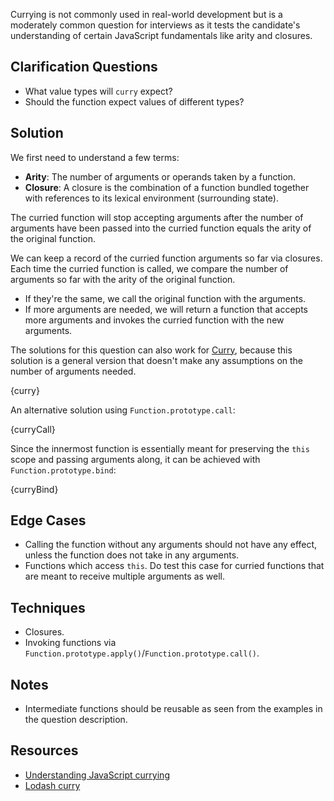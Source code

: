 

Currying is not commonly used in real-world development but is a moderately common question for interviews as it tests the candidate's understanding of certain JavaScript fundamentals like arity and closures.

## Clarification Questions

- What value types will `curry` expect?
- Should the function expect values of different types?

## Solution

We first need to understand a few terms:

- **Arity**: The number of arguments or operands taken by a function.
- **Closure**: A closure is the combination of a function bundled together with references to its lexical environment (surrounding state).

The curried function will stop accepting arguments after the number of arguments have been passed into the curried function equals the arity of the original function.

We can keep a record of the curried function arguments so far via closures. Each time the curried function is called, we compare the number of arguments so far with the arity of the original function.

- If they're the same, we call the original function with the arguments.
- If more arguments are needed, we will return a function that accepts more arguments and invokes the curried function with the new arguments.

The solutions for this question can also work for [Curry](/questions/javascript/curry/), because this solution is a general version that doesn't make any assumptions on the number of arguments needed.

<MDXCodeBlock>{curry}</MDXCodeBlock>

An alternative solution using `Function.prototype.call`:

<MDXCodeBlock>{curryCall}</MDXCodeBlock>

Since the innermost function is essentially meant for preserving the `this` scope and passing arguments along, it can be achieved with `Function.prototype.bind`:

<MDXCodeBlock>{curryBind}</MDXCodeBlock>

## Edge Cases

- Calling the function without any arguments should not have any effect, unless the function does not take in any arguments.
- Functions which access `this`. Do test this case for curried functions that are meant to receive multiple arguments as well.

## Techniques

- Closures.
- Invoking functions via `Function.prototype.apply()`/`Function.prototype.call()`.

## Notes

- Intermediate functions should be reusable as seen from the examples in the question description.

## Resources

- [Understanding JavaScript currying](https://blog.logrocket.com/understanding-javascript-currying)
- [Lodash curry](https://lodash.com/docs/4.17.15#curry)
